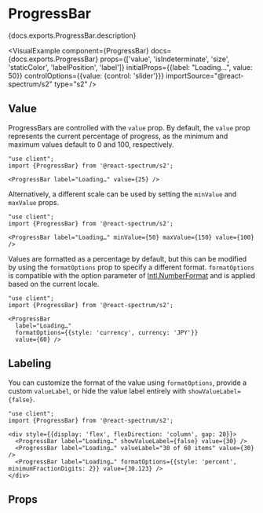 

# ProgressBar

<PageDescription>{docs.exports.ProgressBar.description}</PageDescription>

<VisualExample
  component={ProgressBar}
  docs={docs.exports.ProgressBar}
  props={['value', 'isIndeterminate', 'size', 'staticColor', 'labelPosition', 'label']}
  initialProps={{label: "Loading…", value: 50}}
  controlOptions={{value: {control: 'slider'}}}
  importSource="@react-spectrum/s2"
  type="s2" />

## Value

ProgressBars are controlled with the `value` prop. By default, the `value` prop represents the current percentage of progress, as the minimum and maximum values default to 0 and 100, respectively.

```tsx render expanded
"use client";
import {ProgressBar} from '@react-spectrum/s2';

<ProgressBar label="Loading…" value={25} />
```

Alternatively, a different scale can be used by setting the `minValue` and `maxValue` props.

```tsx render hideImports
"use client";
import {ProgressBar} from '@react-spectrum/s2';

<ProgressBar label="Loading…" minValue={50} maxValue={150} value={100} />
```

Values are formatted as a percentage by default, but this can be modified by using the `formatOptions` prop to specify a different format. `formatOptions` is compatible with the option parameter of [Intl.NumberFormat](https://developer.mozilla.org/en-US/docs/Web/JavaScript/Reference/Global_Objects/NumberFormat) and is applied based on the current locale.

```tsx render hideImports
"use client";
import {ProgressBar} from '@react-spectrum/s2';

<ProgressBar 
  label="Loading…" 
  formatOptions={{style: 'currency', currency: 'JPY'}} 
  value={60} />
```

## Labeling

You can customize the format of the value using `formatOptions`, provide a custom `valueLabel`, or hide the value label entirely with `showValueLabel={false}`.

```tsx render hideImports
"use client";
import {ProgressBar} from '@react-spectrum/s2';

<div style={{display: 'flex', flexDirection: 'column', gap: 20}}>
  <ProgressBar label="Loading…" showValueLabel={false} value={30} />
  <ProgressBar label="Loading…" valueLabel="30 of 60 items" value={30} />
  <ProgressBar label="Loading…" formatOptions={{style: 'percent', minimumFractionDigits: 2}} value={30.123} />
</div>
```

## Props

<PropTable component={docs.exports.ProgressBar} links={docs.links} />